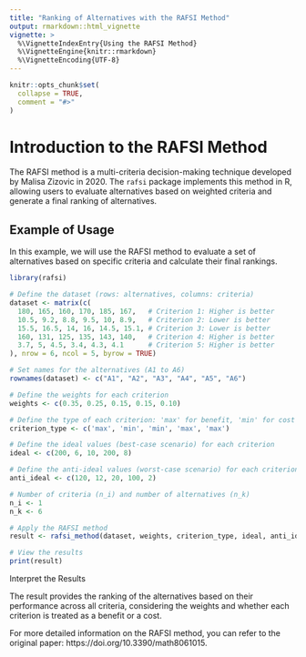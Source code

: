 ---
title: "Ranking of Alternatives with the RAFSI Method"
output: rmarkdown::html_vignette
vignette: >
  %\VignetteIndexEntry{Using the RAFSI Method}
  %\VignetteEngine{knitr::rmarkdown}
  %\VignetteEncoding{UTF-8}
---

```{r, include = FALSE}
knitr::opts_chunk$set(
  collapse = TRUE,
  comment = "#>"
)
```
# Introduction to the RAFSI Method

The RAFSI method is a multi-criteria decision-making technique developed by Malisa Zizovic in 2020. The `rafsi` package implements this method in R, allowing users to evaluate alternatives based on weighted criteria and generate a final ranking of alternatives.

## Example of Usage
In this example, we will use the RAFSI method to evaluate a set of alternatives based on specific criteria and calculate their final rankings.


```{r setup}
library(rafsi)

# Define the dataset (rows: alternatives, columns: criteria)
dataset <- matrix(c(
  180, 165, 160, 170, 185, 167,   # Criterion 1: Higher is better
  10.5, 9.2, 8.8, 9.5, 10, 8.9,   # Criterion 2: Lower is better
  15.5, 16.5, 14, 16, 14.5, 15.1, # Criterion 3: Lower is better
  160, 131, 125, 135, 143, 140,   # Criterion 4: Higher is better
  3.7, 5, 4.5, 3.4, 4.3, 4.1      # Criterion 5: Higher is better
), nrow = 6, ncol = 5, byrow = TRUE)

# Set names for the alternatives (A1 to A6)
rownames(dataset) <- c("A1", "A2", "A3", "A4", "A5", "A6")

# Define the weights for each criterion
weights <- c(0.35, 0.25, 0.15, 0.15, 0.10)

# Define the type of each criterion: 'max' for benefit, 'min' for cost
criterion_type <- c('max', 'min', 'min', 'max', 'max')

# Define the ideal values (best-case scenario) for each criterion
ideal <- c(200, 6, 10, 200, 8)

# Define the anti-ideal values (worst-case scenario) for each criterion
anti_ideal <- c(120, 12, 20, 100, 2)

# Number of criteria (n_i) and number of alternatives (n_k)
n_i <- 1
n_k <- 6

# Apply the RAFSI method
result <- rafsi_method(dataset, weights, criterion_type, ideal, anti_ideal, n_i, n_k)

# View the results
print(result)

```

Interpret the Results

The result provides the ranking of the alternatives based on their performance across all criteria, considering the weights and whether each criterion is treated as a benefit or a cost.

For more detailed information on the RAFSI method, you can refer to the original paper: https://doi.org/10.3390/math8061015.
